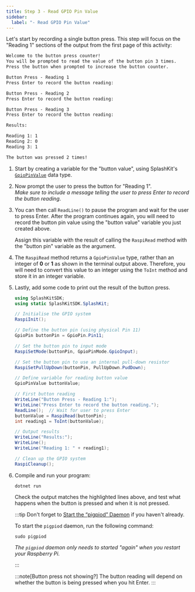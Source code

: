 ```yaml
---
title: Step 3 - Read GPIO Pin Value
sidebar:
  label: "- Read GPIO Pin Value"
---
```



Let's start by recording a single button press. This step will focus on the "Reading 1" sections of the output from the first page of this activity:

```txt {5-7, 14-16}
Welcome to the button press counter!
You will be prompted to read the value of the button pin 3 times.
Press the button when prompted to increase the button counter.

Button Press - Reading 1
Press Enter to record the button reading: 

Button Press - Reading 2
Press Enter to record the button reading: 

Button Press - Reading 3
Press Enter to record the button reading: 

Results:

Reading 1: 1
Reading 2: 0
Reading 3: 1

The button was pressed 2 times!
```

1. Start by creating a variable for the "button value", using SplashKit's [`GpioPinValue`](https://splashkit.io/api/types/#gpio-pin-value) data type.

2. Now prompt the user to press the button for "Reading 1".  
    *Make sure to include a message telling the user to press Enter to record the button reading*.

3. You can then call `ReadLine()` to pause the program and wait for the user to press Enter. After the program continues again, you will need to record the button pin value using the "button value" variable you just created above.

    Assign this variable with the result of calling the `RaspiRead` method with the "button pin" variable as the argument.

4. The `RaspiRead` method returns a `GpioPinValue` type, rather than an integer of **0** or **1** as shown in the terminal output above. Therefore, you will need to convert this value to an integer using the `ToInt` method and store it in an integer variable.

5. Lastly, add some code to print out the result of the button press.

    <Accordion>
      <AccordionItem header="Code for reading a button press">

      ```cs {16-29}
      using SplashKitSDK;
      using static SplashKitSDK.SplashKit;

      // Initialise the GPIO system
      RaspiInit();

      // Define the button pin (using physical Pin 11)
      GpioPin buttonPin = GpioPin.Pin11;

      // Set the button pin to input mode
      RaspiSetMode(buttonPin, GpioPinMode.GpioInput);

      // Set the button pin to use an internal pull-down resistor
      RaspiSetPullUpDown(buttonPin, PullUpDown.PudDown);

      // Define variable for reading button value
      GpioPinValue buttonValue;

      // First button reading
      WriteLine("Button Press - Reading 1:");
      WriteLine("Press Enter to record the button reading.");
      ReadLine();  // Wait for user to press Enter
      buttonValue = RaspiRead(buttonPin);
      int reading1 = ToInt(buttonValue);

      // Output results
      WriteLine("Results:");
      WriteLine();
      WriteLine("Reading 1: " + reading1);

      // Clean up the GPIO system
      RaspiCleanup();
      ```

      </AccordionItem>
    </Accordion>

6. Compile and run your program:

    ```shell
    dotnet run
    ```

    Check the output matches the highlighted lines above, and test what happens when the button is pressed and when it is not pressed.

    :::tip
    Don't forget to [Start the “pigpiod” Daemon](/book/part-0-getting-started/3-building-programs/1-tour/4-led-blink/#start-the-pigpiod-daemon) if you haven't already.

    To start the `pigpiod` daemon, run the following command:

    ```shell
    sudo pigpiod
    ```

    *The `pigpiod` daemon only needs to started "again" when you restart your Raspberry Pi.*

    :::

    :::note[Button press not showing?]
    The button reading will depend on whether the button is being pressed when you hit Enter.
    :::
